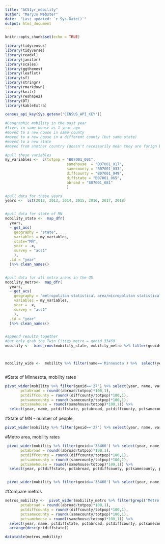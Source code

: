 ```yaml
---
title: "ACS1yr_mobility"
author: "MaryJo Webster"
date:  "Last updated: `r Sys.Date()`"
output: html_document
---
```


```r
knitr::opts_chunk$set(echo = TRUE)
```

```r
library(tidycensus)
library(tidyverse)
library(readxl)
library(janitor)
library(scales)
library(ggthemes)
library(leaflet)
library(sf)
library(stringr)
library(rmarkdown)
library(knitr)
library(reshape2)
library(DT)
library(kableExtra)

census_api_key(Sys.getenv("CENSUS_API_KEY"))

#Geographic mobility in the past year
#lives in same house as 1 year ago
#moved to a new house in same county
#moved to a new house in a different county (but same state)
#moved to a new state
#moved from another country (doesn't necessarily mean they are forign born, though)

#pull these variables
my_variables <-  c(totpop = "B07001_001",
                            samehouse  = "B07001_017",
                            samecounty = "B07001_033",
                            diffcounty = "B07001_049",
                            diffstate = "B07001_065",
                            abroad = "B07001_081"
                            )

#pull data for these years
years <-  lst(2012, 2013, 2014, 2015, 2016, 2017, 2018)


#pull data for state of MN
mobility_state <-  map_dfr(
  years,
  ~ get_acs(
    geography = "state",
    variables = my_variables,
    state="MN",
    year = .x,
    survey = "acs1"
    ),
  .id = "year"
  )%>% clean_names()


#pull data for all metro areas in the US
mobility_metro<-  map_dfr(
  years,
  ~ get_acs(
    geography = "metropolitan statistical area/micropolitan statistical area",
    variables = my_variables,
    year = .x,
    survey = "acs1"
    ),
  .id = "year"
  )%>% clean_names()


#append results together
#but only grab the Twin Cities metro = geoid 33460
mobility <-  bind_rows(mobility_state, mobility_metro %>% filter(geoid=='33460'))



mobility_wide <-  mobility %>% filter(name=='Minnesota') %>%  select(year, variable, estimate, -name, -geoid, -moe)



```

#State of Minnesota, mobility rates
```r
pivot_wider(mobility %>% filter(geoid=='27') %>% select(year, name, variable, estimate), names_from = variable, values_from=estimate)%>% mutate(pctdiffstate = round((diffstate/totpop)*100,1),
       pctabroad = round((abroad/totpop)*100,1),
       pctdiffcounty = round((diffcounty/totpop)*100,1),
       pctsamecounty = round((samecounty/totpop)*100,1),
       pctsamehouse = round((samehouse/totpop)*100,1)) %>% 
  select(year, name, pctdiffstate, pctabroad, pctdiffcounty, pctsamecounty, pctsamehouse)
```

#State of MN - number of people
```r
pivot_wider(mobility %>% filter(geoid=='27') %>% select(year, name, variable, estimate), names_from = variable, values_from=estimate)
```



#Metro area, mobility rates
```r


 pivot_wider(mobility %>% filter(geoid=='33460') %>% select(year, name, variable, estimate), names_from = variable, values_from=estimate)%>% mutate(pctdiffstate = round((diffstate/totpop)*100,1),
       pctabroad = round((abroad/totpop)*100,1),
       pctdiffcounty = round((diffcounty/totpop)*100,1),
       pctsamecounty = round((samecounty/totpop)*100,1),
       pctsamehouse = round((samehouse/totpop)*100,1)) %>% 
  select(year, pctdiffstate, pctabroad, pctdiffcounty, pctsamecounty, pctsamehouse)


 pivot_wider(mobility %>% filter(geoid=='33460') %>% select(year, name, variable, estimate), names_from = variable, values_from=estimate)

```

#Compare metros
```r
metros_mobility <-  pivot_wider(mobility_metro %>% filter(grepl("Metro Area", name), estimate!='NA', year=='2017')%>% select(year, name, variable, estimate), names_from = variable, values_from=estimate)%>% mutate(pctdiffstate = round((diffstate/totpop)*100,1),
       pctabroad = round((abroad/totpop)*100,1),
       pctdiffcounty = round((diffcounty/totpop)*100,1),
       pctsamecounty = round((samecounty/totpop)*100,1),
       pctsamehouse = round((samehouse/totpop)*100,1)) %>% 
  select(year, name, pctdiffstate, pctabroad, pctdiffcounty, pctsamecounty, pctsamehouse) %>% 
  arrange(desc(pctdiffstate))

datatable(metros_mobility)
```

